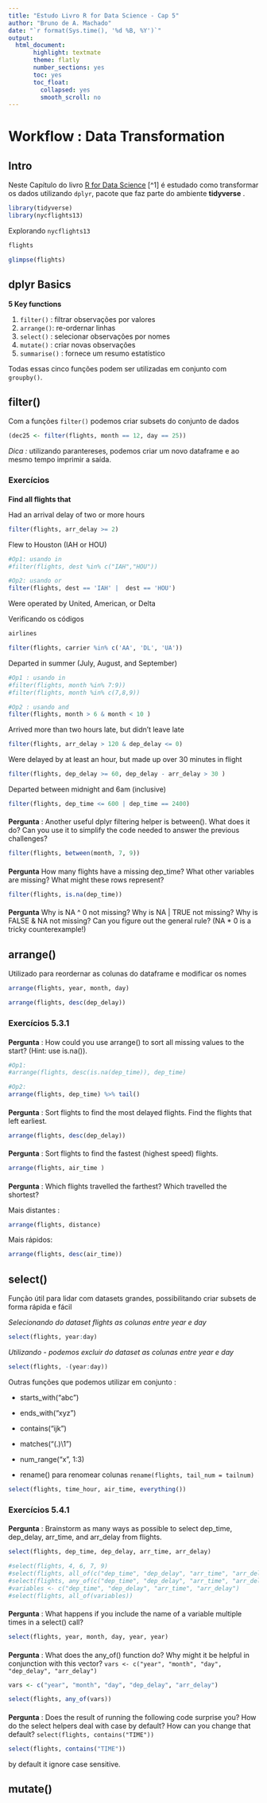 ```yaml
---
title: "Estudo Livro R for Data Science - Cap 5"
author: "Bruno de A. Machado"
date: "`r format(Sys.time(), '%d %B, %Y')`"
output:
  html_document: 
       highlight: textmate
       theme: flatly
       number_sections: yes
       toc: yes
       toc_float:
         collapsed: yes
         smooth_scroll: no
--- 
```


# Workflow : Data Transformation 

## Intro

Neste Capítulo do livro [R for Data Science](https://r4ds.had.co.nz/index.html) [^1] é estudado como transformar os dados utilizando `dplyr`, pacote que faz parte do ambiente **tidyverse** .

```r
library(tidyverse)
library(nycflights13)
```

Explorando `nycflights13`

```r
flights
```

```r
glimpse(flights)
```

## dplyr Basics

**5 Key functions**

1. `filter()` : filtrar observações por valores
2. `arrange()`: re-ordernar linhas
3. `select()` : selecionar observações por nomes
4. `mutate()` : criar novas observações 
5. `summarise()` : fornece um resumo estatístico

Todas essas cinco funções podem ser utilizadas em conjunto com `groupby()`. 


## filter()

Com a funções `filter()` podemos criar subsets do conjunto de dados 

```r
(dec25 <- filter(flights, month == 12, day == 25))

```
*Dica : * utilizando parantereses, podemos criar um novo dataframe e ao mesmo tempo imprimir a saída.

### Exercícios {.tabset .tabset-fade}

#### 

  **Find all flights that**

Had an arrival delay of two or more hours

```r
filter(flights, arr_delay >= 2)
```



Flew to Houston (IAH or HOU)

```r

#Op1: usando in
#filter(flights, dest %in% c("IAH","HOU"))

#Op2: usando or
filter(flights, dest == 'IAH' |  dest == 'HOU')
```




Were operated by United, American, or Delta

Verificando os códigos
```r
airlines
```

```r
filter(flights, carrier %in% c('AA', 'DL', 'UA'))
```




Departed in summer (July, August, and September)

```r

#Op1 : usando in
#filter(flights, month %in% 7:9)) 
#filter(flights, month %in% c(7,8,9)) 

#Op2 : usando and
filter(flights, month > 6 & month < 10 )
```


Arrived more than two hours late, but didn’t leave late

```r
filter(flights, arr_delay > 120 & dep_delay <= 0)
```



Were delayed by at least an hour, but made up over 30 minutes in flight

```r
filter(flights, dep_delay >= 60, dep_delay - arr_delay > 30 )
```



Departed between midnight and 6am (inclusive)

```r
filter(flights, dep_time <= 600 | dep_time == 2400)
```



####

  **Pergunta** : Another useful dplyr filtering helper is between(). What does it do? Can you use it to simplify the code needed to answer the previous challenges?



```r
filter(flights, between(month, 7, 9))
```



####

  **Pergunta** How many flights have a missing dep_time? What other variables are missing? What might these rows represent?

```r
filter(flights, is.na(dep_time))
```

####

  **Pergunta** Why is NA ^ 0 not missing? Why is NA | TRUE not missing? Why is FALSE & NA not missing? Can you figure out the general rule? (NA * 0 is a tricky counterexample!)



## arrange()

Utilizado para reordernar as colunas do dataframe e modificar os nomes

```r
arrange(flights, year, month, day)
```


```r
arrange(flights, desc(dep_delay))
```




### Exercícios 5.3.1 {.tabset .tabset-fade}

#### 

  **Pergunta** : How could you use arrange() to sort all missing values to the start? (Hint: use is.na()).

```r
#Op1:
#arrange(flights, desc(is.na(dep_time)), dep_time)

#Op2:
arrange(flights, dep_time) %>% tail()
```


#### 

  **Pergunta** : Sort flights to find the most delayed flights. Find the flights that left earliest.

```r
arrange(flights, desc(dep_delay))
```

#### 

  **Pergunta** : Sort flights to find the fastest (highest speed) flights.


```r
arrange(flights, air_time )
```

#### 

  **Pergunta** : Which flights travelled the farthest? Which travelled the shortest?

Mais distantes : 
```r
arrange(flights, distance)
```

Mais rápidos:
```r
arrange(flights, desc(air_time))
```



## select()

Função útil para lidar com datasets grandes, possibilitando criar subsets de forma rápida e fácil


*Selecionando do dataset flights as colunas entre year e day*
```r
select(flights, year:day)

```


*Utilizando - podemos excluir do dataset as colunas entre year e day*
```r
select(flights, -(year:day))

```


Outras funções que podemos utilizar em conjunto :

* starts_with("abc")
* ends_with("xyz")
* contains("ijk")
* matches("(.)\\1")
* num_range("x", 1:3)

* rename() para renomear colunas `rename(flights, tail_num = tailnum)`

```r
select(flights, time_hour, air_time, everything())

```


### Exercícios 5.4.1 {.tabset .tabset-fade}

#### 

  **Pergunta** : Brainstorm as many ways as possible to select dep_time, dep_delay, arr_time, and arr_delay from flights.

```r
select(flights, dep_time, dep_delay, arr_time, arr_delay)

#select(flights, 4, 6, 7, 9)
#select(flights, all_of(c("dep_time", "dep_delay", "arr_time", "arr_delay")))
#select(flights, any_of(c("dep_time", "dep_delay", "arr_time", "arr_delay")))
#variables <- c("dep_time", "dep_delay", "arr_time", "arr_delay")
#select(flights, all_of(variables))
```



#### 

  **Pergunta** : What happens if you include the name of a variable multiple times in a select() call?
  
```r
select(flights, year, month, day, year, year)

```
  


#### 

  **Pergunta** : What does the any_of() function do? Why might it be helpful in conjunction with this vector?
  `vars <- c("year", "month", "day", "dep_delay", "arr_delay")`
  
```r
vars <- c("year", "month", "day", "dep_delay", "arr_delay")

select(flights, any_of(vars))
```
  
  
#### 

  **Pergunta** : Does the result of running the following code surprise you? How do the select helpers deal with case by default? How can you change that default?
`select(flights, contains("TIME"))`

```r
select(flights, contains("TIME"))
```
by default it ignore case sensitive.



## mutate()













